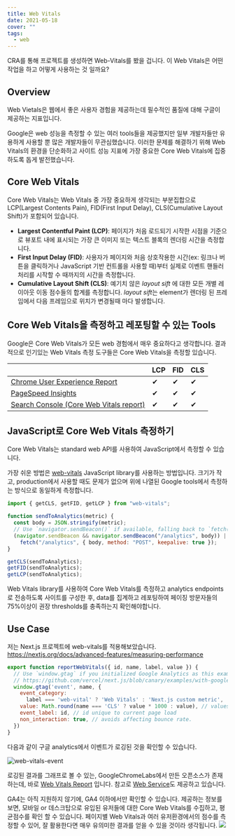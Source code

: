 ```yaml
---
title: Web Vitals
date: 2021-05-18
cover: ""
tags:
  - web
---
```

CRA를 통해 프로젝트를 생성하면 Web-Vitals를 봤을 겁니다. 이 Web Vitals은 어떤 작업을 하고 어떻게 사용하는 것 일까요?

## Overview

Web Vietals은 웹에서 좋은 사용자 경험을 제공하는데 필수적인 품질에 대해 구글이 제공하는 지표입니다.

Google은 web 성능을 측정할 수 있는 여러 tools들을 제공했지만 일부 개발자들만 유용하게 사용할 뿐 많은 개발자들이 무관심했습니다.
이러한 문제를 해결하기 위해 Web Vitals의 환경을 단순화하고 사이트 성능 지표에 가장 중요한 Core Web Vitals에 집중하도록 돕게 발전했습니다.

## Core Web Vitals

Core Web Vitals는 Web Vitals 중 가장 중요하게 생각되는 부분집합으로 LCP(Largest Contents Pain), FID(First Input Delay), CLS(Cumulative Layout Shift)가 포함되어 있습니다.

* **Largest Contentful Paint (LCP)**: 페이지가 처음 로드되기 시작한 시점을 기준으로 뷰포트 내에 표시되는 가장 큰 이미지 또는 텍스트 블록의 렌더링 시간을 측정합니다.
* **First Input Delay (FID)**: 사용자가 페이지와 처음 상호작용한 시간(ex: 링크나 버튼을 클릭하거나 JavaScript 기반 컨트롤을 사용할 때)부터 실제로 이벤트 핸들러 처리를 시작할 수 때까지의 시간을 측정합니다.
* **Cumulative Layout Shift (CLS)**: 예기치 않은 *layout sift* 에 대한 모든 개별 레이아웃 이동 점수들의 합계를 측정합니다. *layout sift*는 element가 렌더링 된 프레임에서 다음 프레임으로 위치가 변경될때 마다 발생합니다.

## Core Web Vitals을 측정하고 레포팅할 수 있는 Tools

Google은 Core Web Vitals가 모든 web 경험에서 매우 중요하다고 생각합니다. 결과적으로 인기있는 Web Vitals 측정 도구들은 Core Web Vitals을 측정할 있습니다.

|                                                                                                        | LCP | FID | CLS |
| ------------------------------------------------------------------------------------------------------ | --- | --- | --- |
| [Chrome User Experience Report](https://developers.google.com/web/tools/chrome-user-experience-report) | ✔   | ✔   | ✔   |
| [PageSpeed Insights](https://developers.google.com/speed/pagespeed/insights/)                          | ✔   | ✔   | ✔   |
| [Search Console (Core Web Vitals report)](https://support.google.com/webmasters/answer/9205520)        | ✔   | ✔   | ✔   |

## JavaScript로 Core Web Vitals 측정하기

Core Web Vitals는 standard web API를 사용하여 JavaScript에서 측정할 수 있습니다.

가장 쉬운 방법은 [web-vitals](https://github.com/GoogleChrome/web-vitals) JavaScript library를 사용하는 방법입니다. 크기가 작고, production에서 사용할 때도 문제가 없으며 위에 나열된 Google tools에서 측정하는 방식으로 동일하게 측정합니다.

```js
import { getCLS, getFID, getLCP } from "web-vitals";

function sendToAnalytics(metric) {
  const body = JSON.stringify(metric);
  // Use `navigator.sendBeacon()` if available, falling back to `fetch()`.
  (navigator.sendBeacon && navigator.sendBeacon("/analytics", body)) ||
    fetch("/analytics", { body, method: "POST", keepalive: true });
}

getCLS(sendToAnalytics);
getFID(sendToAnalytics);
getLCP(sendToAnalytics);
```

Web Vitals library를 사용하여 Core Web Vitals를 측정하고 analytics endpoints로 전송하도록 사이트를 구성한 후, data를 집계하고 레포팅하여 페이징 방문자들의 75%이상이 권장 thresholds를 충족하는지 확인해야합니다.

## Use Case

저는 Next.js 프로젝트에 web-vitals를 적용해보았습니다.
https://nextjs.org/docs/advanced-features/measuring-performance

```jsx
export function reportWebVitals({ id, name, label, value }) {
  // Use `window.gtag` if you initialized Google Analytics as this example:
  // https://github.com/vercel/next.js/blob/canary/examples/with-google-analytics/pages/_document.js
  window.gtag('event', name, {
    event_category:
      label === 'web-vital' ? 'Web Vitals' : 'Next.js custom metric',
    value: Math.round(name === 'CLS' ? value * 1000 : value), // values must be integers
    event_label: id, // id unique to current page load
    non_interaction: true, // avoids affecting bounce rate.
  })
}
```

다음과 같이 구글 analytics에서 이벤트가 로깅된 것을 확인할 수 있습니다.

![web-vitals-event](/images/web-vitals-event.png)

로깅된 결과를 그래프로 볼 수 있는, GoogleChromeLabs에서 만든 오픈소스가 존재하는데, 바로 [Web Vitals Report](https://github.com/GoogleChromeLabs/web-vitals-report) 입니다.  참고로 [Web Service](https://web-vitals-report.web.app/)도 제공하고 있습니다.

GA4는 아직 지원하지 않기에, GA4 이하에서만 확인할 수 있습니다.
제공하는 정보를 보면, 모바일 or 데스크탑으로 유입된 유저들에 대한 Core Web Vitals를 수집하고, 평균점수를 확인 할 수 있습니다. 페이지별 Web Vitals과 여러 유저환경에서의 점수를 측정할 수 있어, 잘 활용한다면 매우 유의미한 결과를 얻을 수 있을 것이라 생각됩니다.
![](https://user-images.githubusercontent.com/326742/101584324-3f9a0900-3992-11eb-8f2d-182f302fb67b.png)